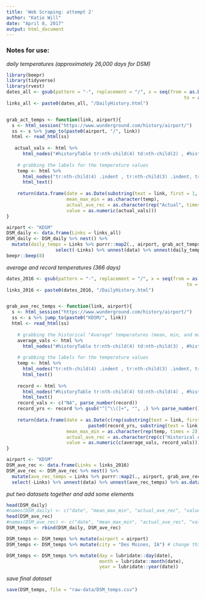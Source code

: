 ```yaml
---
title: 'Web Scraping: attempt 2'
author: "Katie Will"
date: "April 8, 2017"
output: html_document
---
```

### Notes for use:  
\begin{enumerate}
\item Change "airport" (line 46, line 90)
\item Change name of data frame when calling function to e.g. (DSM, IAH, FAR)
\item Make sure those name changes are in each place it gets called
\item Change `city = "Des Moines, IA"` to correct city, state in mutate function
\item Update save function to have the correct file and .csv name
\end{enumerate}

*daily temperatures (approximately 26,000 days for DSM)*

```r
library(beepr)
library(tidyverse)
library(rvest)
dates_all <- gsub(pattern = "-", replacement = "/", x = seq(from = as.Date("1945-01-01"), 
                                                                 to = as.Date("2017-03-31"), by = "days"))
links_all <- paste0(dates_all, "/DailyHistory.html")


grab_act_temps <- function(link, airport){
  s <- html_session("https://www.wunderground.com/history/airport/")
  ss <- s %>% jump_to(paste0(airport, "/", link))
  html <- read_html(ss)
  
   actual_vals <- html %>% 
      html_nodes("#historyTable tr:nth-child(4) td:nth-child(2) , #historyTable tr:nth-child(3) td:nth-child(2), #historyTable tr:nth-child(2) td:nth-child(2)") %>% html_text() %>% gsub("\n", "", .) %>% parse_number(., na = c("-", "NA"))
    
    # grabbing the labels for the temperature values
    temp <- html %>% 
      html_nodes("tr:nth-child(4) .indent , tr:nth-child(3) .indent, tr:nth-child(2) .indent") %>% 
      html_text()
    
    return(data.frame(date = as.Date(substring(text = link, first = 1, last = 10)),
                      mean_max_min = as.character(temp),
                      actual_ave_rec = as.character(rep("Actual", times = 3)),
                      value = as.numeric(actual_vals)))
}

airport <- "KDSM"
DSM_daily <- data.frame(Links = links_all)  
DSM_daily <- DSM_daily %>% nest() %>% 
  mutate(daily_temps = Links %>% purrr::map2(., airport, grab_act_temps)) %>%
                  select(-Links) %>% unnest(data) %>% unnest(daily_temps) %>% as.data.frame()
beepr::beep(8)
```


*average and record temperatures (366 days)*
```r

dates_2016 <- gsub(pattern = "-", replacement = "/", x = seq(from = as.Date("2016-01-01"), 
                                                                  to = as.Date("2016-12-31"), by = "days"))
links_2016 <- paste0(dates_2016, "/DailyHistory.html")


grab_ave_rec_temps <- function(link, airport){
  s <- html_session("https://www.wunderground.com/history/airport/")
  ss <- s %>% jump_to(paste0("KDSM/", link))
  html <- read_html(ss)
  
    # grabbing the historical "Average" temperatures (mean, min, and max)
    average_vals <- html %>% 
      html_nodes("#historyTable tr:nth-child(4) td:nth-child(3) , #historyTable tr:nth-child(3) :nth-child(3), #historyTable tr:nth-child(2) td:nth-child(3)") %>% html_text() %>% gsub("\n", "", .) %>% parse_number(., na = c("-", "NA"))
    
    # grabbing the labels for the temperature values
    temp <- html %>% 
      html_nodes("tr:nth-child(4) .indent , tr:nth-child(3) .indent, tr:nth-child(2) .indent") %>% 
      html_text()
  
    record <- html %>% 
      html_nodes("#historyTable tr:nth-child(4) td:nth-child(4) , #historyTable tr:nth-child(3) td:nth-child(4)") %>%
      html_text()
    record_vals <- c("NA", parse_number(record))
    record_yrs <- record %>% gsub("^[^\\(]+", "", .) %>% parse_number()
    
    return(data.frame(date = as.Date(c(rep(substring(text = link, first = 1, last = 10), times = 3), "NA",
                              paste0(record_yrs, substring(text = link, first = 5, last = 10)))),
                      mean_max_min = as.character(rep(temp, times = 2)),
                      actual_ave_rec = as.character(rep(c("Historical Average", "Record"), each = 3)),
                      value = as.numeric(c(average_vals, record_vals))))
}

airport <- "KDSM"
DSM_ave_rec <- data.frame(Links = links_2016)  
DSM_ave_rec <- DSM_ave_rec %>% nest() %>% 
  mutate(ave_rec_temps = Links %>% purrr::map2(., airport, grab_ave_rec_temps)) %>% 
  select(-Links) %>% unnest(data) %>% unnest(ave_rec_temps) %>% as.data.frame()

```

*put two datasets together and add some elements*
```r
head(DSM_daily)
#names(DSM_daily) <- c("date", "mean_max_min", "actual_ave_rec", "value") # just one fix, already fixed in other code
head(DSM_ave_rec)
#names(DSM_ave_rec) <- c("date", "mean_max_min", "actual_ave_rec", "value") # just one fix, already fixed in other code
DSM_temps <- rbind(DSM_daily, DSM_ave_rec)

DSM_temps <- DSM_temps %>% mutate(airport = airport)
DSM_temps <- DSM_temps %>% mutate(city = "Des Moines, IA") # change this each time

DSM_temps <- DSM_temps %>% mutate(day = lubridate::day(date),
                                  month = lubridate::month(date),
                                  year = lubridate::year(date))
```

*save final dataset*
```r
save(DSM_temps, file = "raw-data/DSM_temps.csv")
```

